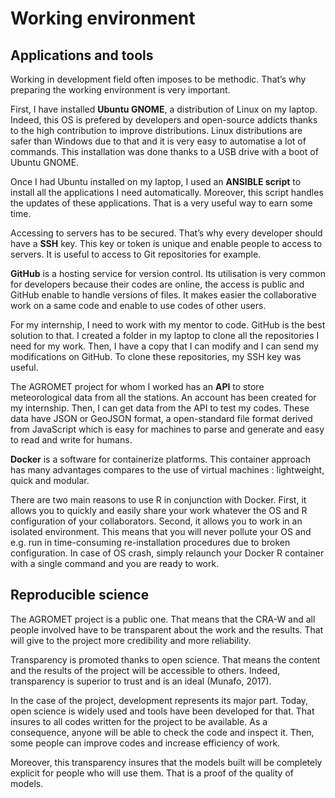 <!--
The {#rmd-basics} text after the chapter declaration will allow us to link throughout the document back to the beginning of Chapter 1.  These labels will automatically be generated (if not specified) by changing the spaces to hyphens and capital letters to lowercase.  Look for the reference to this label at the beginning of Chapter 2.
-->

# Working environment {#workenv}

## Applications and tools

Working in development field often imposes to be methodic. That's why preparing the working environment is very important.

First, I have installed **Ubuntu GNOME**, a distribution of Linux on my laptop. Indeed, this OS is prefered by developers and open-source addicts thanks to the high contribution to improve distributions. Linux distributions are safer than Windows due to that and it is very easy to automatise a lot of commands. This installation was done thanks to a USB drive with a boot of Ubuntu GNOME.

Once I had Ubuntu installed on my laptop, I used an **ANSIBLE script** to install all the applications I need automatically. Moreover, this script handles the updates of these applications. That is a very useful way to earn some time.

Accessing to servers has to be secured. That's why every developer should have a **SSH** key. This key or token is unique and enable people to access to servers. It is useful to access to Git repositories for example.

**GitHub** is a hosting service for version control. Its utilisation is very common for developers because their codes are online, the access is public and GitHub enable to handle versions of files. It makes easier the collaborative work on a same code and enable to use codes of other users.

For my internship, I need to work with my mentor to code. GitHub is the best solution to that. I created a folder in my laptop to clone all the repositories I need for my work. Then, I have a copy that I can modify and I can send my modifications on GitHub. To clone these repositories, my SSH key was useful.

The AGROMET project for whom I worked has an **API** to store meteorological data from all the stations. An account has been created for my internship. Then, I can get data from the API to test my codes. These data have JSON or GeoJSON format, a open-standard file format derived from JavaScript which is easy for machines to parse and generate and easy to read and write for humans.

**Docker** is a software for containerize platforms. This container approach has many advantages compares to the use of virtual machines : lightweight, quick and modular.

There are two main reasons to use R in conjunction with Docker. First, it allows you to quickly and easily share your work whatever the OS and R configuration of your collaborators. Second, it allows you to work in an isolated environment. This means that you will never pollute your OS and e.g. run in time-consuming re-installation procedures due to broken configuration. In case of OS crash, simply relaunch your Docker R container with a single command and you are ready to work.

## Reproducible science

The AGROMET project is a public one. That means that the CRA-W and all people involved have to be transparent about the work and the results. That will give to the project more credibility and more reliability.

Transparency is promoted thanks to open science. That means the content and the results of the project will be accessible to others. Indeed, transparency is superior to trust and is an ideal (Munafo, 2017).

In the case of the project, development represents its major part. Today, open science is widely used and tools have been developed for that. That insures to all codes written for the project to be available. As a consequence, anyone will be able to check the code and inspect it. Then, some people can improve codes and increase efficiency of work.

Moreover, this transparency insures that the models built will be completely explicit for people who will use them. That is a proof of the quality of models.



